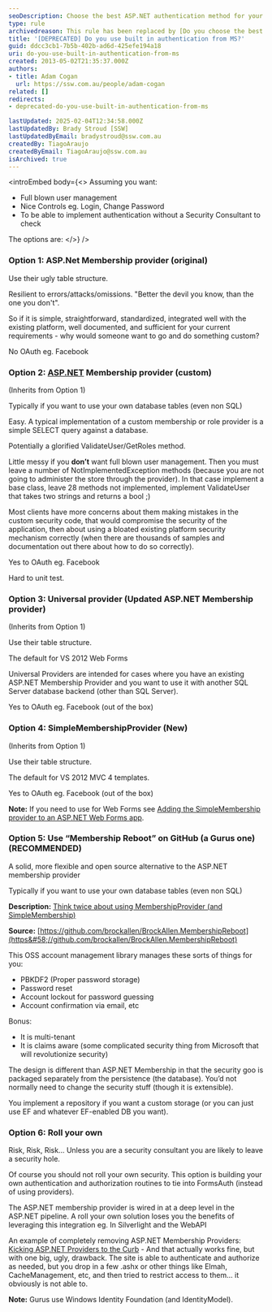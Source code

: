 ```yaml
---
seoDescription: Choose the best ASP.NET authentication method for your needs—whether using built-in providers or alternatives, ensuring security and efficiency in your implementation.
type: rule
archivedreason: This rule has been replaced by [Do you choose the best method of authentication for your situation?](/rules/choose-the-best-method-of-authentication-for-your-situation)
title: '[DEPRECATED] Do you use built in authentication from MS?'
guid: ddcc3cb1-7b5b-402b-ad6d-425efe194a18
uri: do-you-use-built-in-authentication-from-ms
created: 2013-05-02T21:35:37.000Z
authors:
- title: Adam Cogan
  url: https://ssw.com.au/people/adam-cogan
related: []
redirects:
- deprecated-do-you-use-built-in-authentication-from-ms

lastUpdated: 2025-02-04T12:34:58.000Z
lastUpdatedBy: Brady Stroud [SSW]
lastUpdatedByEmail: bradystroud@ssw.com.au
createdBy: TiagoAraujo
createdByEmail: TiagoAraujo@ssw.com.au
isArchived: true
---
```


<introEmbed
  body={<>
Assuming you want:

* Full blown user management
* Nice Controls eg. Login, Change Password
* To be able to implement authentication without a Security Consultant to check

The options are:
  </>}
/>
### Option 1: ASP.Net Membership provider (original)

Use their ugly table structure.

Resilient to errors/attacks/omissions. "Better the devil you know, than the one you don't".

So if it is simple, straightforward, standardized, integrated well with the existing platform, well documented, and sufficient for your current requirements - why would someone want to go and do something custom?

No OAuth eg. Facebook

### Option 2: [ASP.NET](http&#58;//www.asp.net/) Membership provider (custom)

(Inherits from Option 1)

Typically if you want to use your own database tables (even non SQL)

Easy. A typical implementation of a custom membership or role provider is a simple SELECT query against a database.

Potentially a glorified ValidateUser/GetRoles method.

Little messy if you  **don’t** want full blown user management. Then you must leave a number of NotImplementedException methods (because you are not going to administer the store through the provider). In that case implement a base class, leave 28 methods not implemented, implement ValidateUser that takes two strings and returns a bool ;)

Most clients have more concerns about them making mistakes in the custom security code, that would compromise the security of the application, then about using a bloated existing platform security mechanism correctly (when there are thousands of samples and documentation out there about how to do so correctly).

Yes to OAuth eg. Facebook

Hard to unit test.

### Option 3: Universal provider (Updated ASP.NET Membership provider)

(Inherits from Option 1)

Use their table structure.

The default for VS 2012 Web Forms

Universal Providers are intended for cases where you have an existing ASP.NET Membership Provider and you want to use it with another SQL Server database backend (other than SQL Server).

Yes to OAuth eg. Facebook (out of the box)

### Option 4: SimpleMembershipProvider (New)

(Inherits from Option 1)

Use their table structure.

The default for VS 2012 MVC 4 templates.

Yes to OAuth eg. Facebook (out of the box)

**Note:** If you need to use for Web Forms see [Adding the SimpleMembership provider to an ASP.NET Web Forms app](http&#58;//blogs.msmvps.com/luisabreu/blog/2012/09/24/adding-the-simplemembership-provider-to-an-asp-net-web-forms-app/).

### Option 5: Use “Membership Reboot” on GitHub (a Gurus one) (RECOMMENDED)

A solid, more flexible and open source alternative to the ASP.NET membership provider

Typically if you want to use your own database tables (even non SQL)

**Description:** [Think twice about using MembershipProvider (and SimpleMembership)](http&#58;//brockallen.com/2012/09/02/think-twice-about-using-membershipprovider-and-simplemembership/)

**Source:** [https://github.com/brockallen/BrockAllen.MembershipReboot](https&#58;//github.com/brockallen/BrockAllen.MembershipReboot)

This OSS account management library manages these sorts of things for you:

* PBKDF2 (Proper password storage)
* Password reset
* Account lockout for password guessing
* Account confirmation via email, etc

Bonus:

* It is multi-tenant
* It is claims aware (some complicated security thing from Microsoft that will revolutionize security)

The design is different than ASP.NET Membership in that the security goo is packaged separately from the persistence (the database). You’d not normally need to change the security stuff (though it is extensible).

You implement a repository if you want a custom storage (or you can just use EF and whatever EF-enabled DB you want).

### Option 6: Roll your own

Risk, Risk, Risk... Unless you are a security consultant you are likely to leave a security hole.

Of course you should not roll your own security. This option is building your own authentication and authorization routines to tie into FormsAuth (instead of using providers).

The ASP.NET membership provider is wired in at a deep level in the ASP.NET pipeline. A roll your own solution loses you the benefits of leveraging this integration eg. In Silverlight and the WebAPI

An example of completely removing ASP.NET Membership Providers: [Kicking ASP.NET Providers to the Curb](http&#58;//www.devproconnections.com/article/aspnet2/Kicking-ASP-NET-Providers-to-the-Curb-129584) - And that actually works fine, but with one big, ugly, drawback. The site is able to authenticate and authorize as needed, but you drop in a few .ashx or other things like Elmah, CacheManagement, etc, and then tried to restrict access to them... it obviously is not able to.

**Note:** Gurus use Windows Identity Foundation (and IdentityModel).
